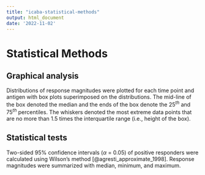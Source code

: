 ```yaml
---
title: "icaba-statistical-methods"
output: html_document
date: '2022-11-02'
---
```


# Statistical Methods

## Graphical analysis
Distributions of response magnitudes were plotted for each time point and antigen with box plots superimposed on the distributions. The mid-line of the box denoted the median and the ends of the box denote the $25^{th}$ and $75^{th}$ percentiles. The whiskers denoted the most extreme data points that are no more than 1.5 times the interquartile range (i.e., height of the box). 

## Statistical tests
Two-sided 95% confidence intervals ($\alpha$ = 0.05) of positive responders were calculated using Wilson's method [@agresti_approximate_1998].  Response magnitudes were summarized with median, minimum, and maximum.
